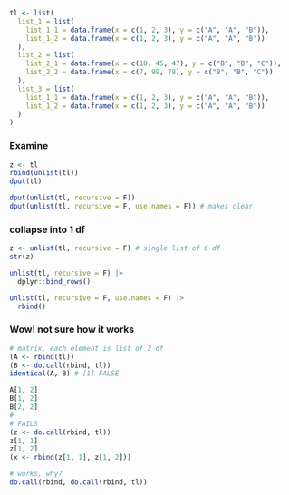 
```r
tl <- list(
  list_1 = list(
    list_1_1 = data.frame(x = c(1, 2, 3), y = c("A", "A", "B")),
    list_1_2 = data.frame(x = c(1, 2, 3), y = c("A", "A", "B"))
  ),
  list_2 = list(
    list_2_1 = data.frame(x = c(10, 45, 47), y = c("B", "B", "C")),
    list_2_2 = data.frame(x = c(7, 99, 78), y = c("B", "B", "C"))
  ),
  list_3 = list(
    list_1_1 = data.frame(x = c(1, 2, 3), y = c("A", "A", "B")),
    list_1_2 = data.frame(x = c(1, 2, 3), y = c("A", "A", "B"))
  )
)
```


### Examine
```r
z <- tl
rbind(unlist(tl))
dput(tl)

dput(unlist(tl, recursive = F))
dput(unlist(tl, recursive = F, use.names = F)) # makes clear
```


### collapse into 1 df
```r
z <- unlist(tl, recursive = F) # single list of 6 df
str(z)

unlist(tl, recursive = F) |>
  dplyr::bind_rows()

unlist(tl, recursive = F, use.names = F) |>
  rbind()
```


###  Wow!  not sure how it works
```r
# matrix, each element is list of 2 df
(A <- rbind(tl))
(B <- do.call(rbind, tl))
identical(A, B) # [1] FALSE

A[1, 2]
B[1, 2]
B[2, 2]
#
# FAILS
(z <- do.call(rbind, tl))
z[1, 1]
z[1, 2]
(x <- rbind(z[1, 1], z[1, 2]))

# works, why?
do.call(rbind, do.call(rbind, tl))
```


